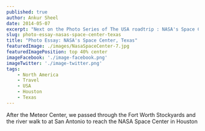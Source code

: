 ```yaml
---
published: true
author: Ankur Sheel
date: 2014-05-07
excerpt: "Next on the Photo Series of The USA roadtrip : NASA's Space Center"
slug: photo-essay-nasas-space-center-texas
title: "Photo Essay: NASA's Space Center, Texas"
featuredImage: ./images/NasaSpaceCenter-7.jpg
featuredImagePosition: top 40% center
imageFacebook: './image-facebook.png'
imageTwitter: './image-twitter.png'
tags:
    - North America
    - Travel
    - USA
    - Houston
    - Texas
---
```



After the Meteor Center, we passed through the Fort Worth Stockyards and the river walk to at San Antonio to reach the
NASA Space Center in Houston

<ImageGallery relativeDirectory={props.path} />
